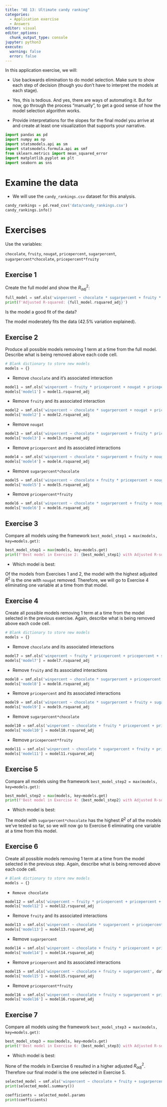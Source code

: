```yaml
---
title: "AE 13: Ultimate candy ranking"
categories: 
  - Application exercise
  - Answers
editor: visual
editor_options: 
  chunk_output_type: console
jupyter: python3
execute:
  warning: false
  error: false
---
```


In this application exercise, we will:

-   Use backwards elimination to do model selection.
    Make sure to show each step of decision (though you don't have to interpret the models at each stage).

-   Yes, this is tedious.
    And yes, there are ways of automating it.
    But for now, go through the process "manually", to get a good sense of how the model selection algorithm works.

-   Provide interpretations for the slopes for the final model you arrive at and create at least one visualization that supports your narrative.

```python
import pandas as pd
import numpy as np
import statsmodels.api as sm
import statsmodels.formula.api as smf
from sklearn.metrics import mean_squared_error
import matplotlib.pyplot as plt
import seaborn as sns
```

# Examine the data

-   We will use the `candy_rankings.csv` dataset for this analysis.

```python
candy_rankings = pd.read_csv('data/candy_rankings.csv')
candy_rankings.info()
```

# Exercises

Use the variables:

`chocolate`, `fruity`, `nougat`, `pricepercent`, `sugarpercent`, `sugarpercent*chocolate`, `pricepercent*fruity`

## Exercise 1

Create the full model and show the $R^2_{adj}$:

```python
full_model = smf.ols('winpercent ~ chocolate * sugarpercent + fruity * pricepercent + nougat + pricepercent + sugarpercent', data=candy_rankings).fit()
print(f'Adjusted R-squared: {full_model.rsquared_adj}')
```

Is the model a good fit of the data?

The model moderately fits the data (42.5% variation explained).

## Exercise 2

Produce all possible models removing 1 term at a time from the full model.
Describe what is being removed above each code cell.

```python
# Blank dictionary to store new models
models = {}
```

-   Remove `chocolate` and it's associated interaction

```python
model1 = smf.ols('winpercent ~ fruity * pricepercent + nougat + pricepercent + sugarpercent', data=candy_rankings).fit()
models['model1'] = model1.rsquared_adj
```

-   Remove `fruity` and its associated interaction

```python
model2 = smf.ols('winpercent ~ chocolate * sugarpercent + nougat + pricepercent + sugarpercent', data=candy_rankings).fit()
models['model2'] = model2.rsquared_adj
```

-   Remove `nougat`

```python
model3 = smf.ols('winpercent ~ chocolate * sugarpercent + fruity * pricepercent + pricepercent + sugarpercent', data=candy_rankings).fit()
models['model3'] = model3.rsquared_adj
```

-   Remove `pricepercent` and its associated interactions

```python
model4 = smf.ols('winpercent ~ chocolate * sugarpercent + fruity + nougat + sugarpercent', data=candy_rankings).fit()
models['model4'] = model4.rsquared_adj
```

-   Remove `sugarpercent*chocolate`

```python
model5 = smf.ols('winpercent ~ chocolate + fruity * pricepercent + nougat + pricepercent + sugarpercent', data=candy_rankings).fit()
models['model5'] = model5.rsquared_adj
```

-   Remove `pricepercent*fruity`

```python
model6 = smf.ols('winpercent ~ chocolate * sugarpercent + fruity + nougat + pricepercent + sugarpercent', data=candy_rankings).fit()
models['model6'] = model6.rsquared_adj
```

## Exercise 3

Compare all models using the framework `best_model_step1 = max(models, key=models.get)`:

```python
best_model_step1 = max(models, key=models.get)
print(f'Best model in Exercise 2: {best_model_step1} with Adjusted R-squared: {models[best_model_step1]}')

```

-   Which model is best:

Of the models from Exercises 1 and 2, the model with the highest adjusted $R^2$ is the one with `nougat` removed.
Therefore, we will go to Exercise 4 eliminating one variable at a time from that model.

## Exercise 4

Create all possible models removing 1 term at a time from the model selected in the previous exercise.
Again, describe what is being removed above each code cell.

```python
# Blank dictionary to store new models
models = {}
```

-   Remove `chocolate` and its associated interactions

```python
model7 = smf.ols('winpercent ~ fruity * pricepercent + pricepercent + sugarpercent', data=candy_rankings).fit()
models['model7'] = model7.rsquared_adj
```

-   Remove `fruity` and its associated interactions

```python
model8 = smf.ols('winpercent ~ chocolate * sugarpercent + pricepercent + sugarpercent', data=candy_rankings).fit()
models['model8'] = model8.rsquared_adj
```

-   Remove `pricepercent` and its associated interactions

```python
model9 = smf.ols('winpercent ~ chocolate * sugarpercent + fruity + sugarpercent', data=candy_rankings).fit()
models['model9'] = model9.rsquared_adj
```

-   Remove `sugarpercent*chocolate`

```python
model10 = smf.ols('winpercent ~ chocolate + fruity * pricepercent + pricepercent + sugarpercent', data=candy_rankings).fit()
models['model10'] = model10.rsquared_adj
```

-   Remove `pricepercent*fruity`

```python
model11 = smf.ols('winpercent ~ chocolate * sugarpercent + fruity + pricepercent + sugarpercent', data=candy_rankings).fit()
models['model11'] = model11.rsquared_adj
```

## Exercise 5

Compare all models using the framework `best_model_step2 = max(models, key=models.get)`:

```python
best_model_step2 = max(models, key=models.get)
print(f'Best model in Exercise 4: {best_model_step2} with Adjusted R-squared: {models[best_model_step2]}')
```

-   Which model is best:

The model with `sugarpercent*chocolate` has the highest $R^2$ of all the models we've tested so far, so we will now go to Exercise 6 eliminating one variable at a time from this model.

## Exercise 6

Create all possible models removing 1 term at a time from the model selected in the previous step.
Again, describe what is being removed above each code cell.

```python
# Blank dictionary to store new models
models = {}
```

-   `Remove chocolate`

```python
model12 = smf.ols('winpercent ~ fruity * pricepercent + pricepercent + sugarpercent', data=candy_rankings).fit()
models['model12'] = model12.rsquared_adj
```

-   Remove `fruity` and its associated interactions

```python
model13 = smf.ols('winpercent ~ chocolate * sugarpercent + pricepercent + sugarpercent', data=candy_rankings).fit()
models['model13'] = model13.rsquared_adj
```

-   Remove `sugarpercent`

```python
model14 = smf.ols('winpercent ~ chocolate + fruity * pricepercent + pricepercent + sugarpercent', data=candy_rankings).fit()
models['model14'] = model14.rsquared_adj
```

-   Remove `pricepercent` and its associated interactions

```python
model15 = smf.ols('winpercent ~ chocolate + fruity + sugarpercent', data=candy_rankings).fit()
models['model15'] = model15.rsquared_adj
```

-   Remove `pricepercent*fruity`

```python
model16 = smf.ols('winpercent ~ chocolate + fruity + sugarpercent + pricepercent', data=candy_rankings).fit()
models['model16'] = model16.rsquared_adj
```

## Exercise 7

Compare all models using the framework `best_model_step3 = max(models, key=models.get)`:

```python
best_model_step3 = max(models, key=models.get)
print(f'Best model in Exercise 6: {best_model_step3} with Adjusted R-squared: {models[best_model_step3]}')
```

-   Which model is best:

None of the models in Exercise 6 resulted in a higher adjusted $R^2_{adj}$.
Therefore our final model is the one selected in Exercise 5.

```python
selected_model = smf.ols('winpercent ~ chocolate + fruity + sugarpercent + pricepercent + pricepercent*fruity', data=candy_rankings).fit()
print(selected_model.summary())

coefficients = selected_model.params
print(coefficients)
```
